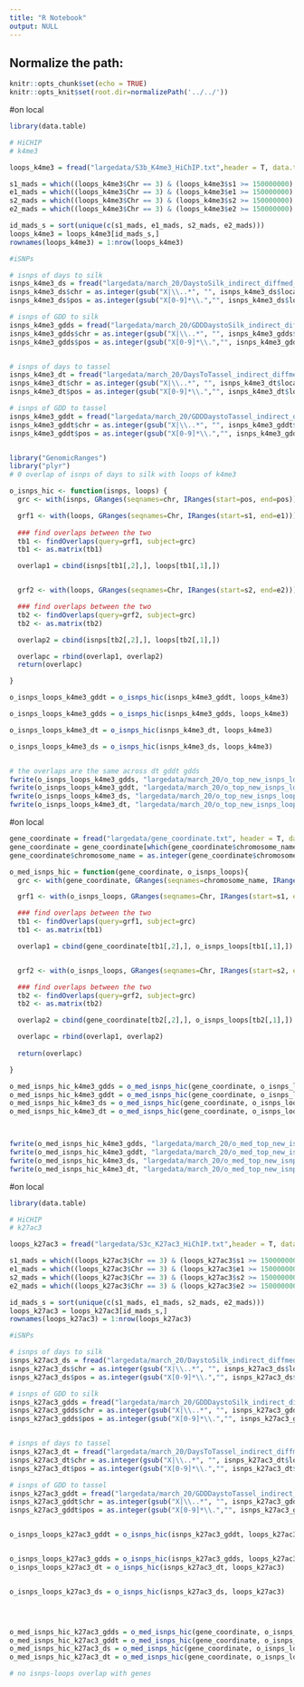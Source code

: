 ```yaml
---
title: "R Notebook"
output: NULL
---
```


## Normalize the path:

```r
knitr::opts_chunk$set(echo = TRUE) 
knitr::opts_knit$set(root.dir=normalizePath('../../')) 
```

#on local
```r
library(data.table)

# HiCHIP
# k4me3

loops_k4me3 = fread("largedata/S3b_K4me3_HiChIP.txt",header = T, data.table = F)

s1_mads = which((loops_k4me3$Chr == 3) & (loops_k4me3$s1 >= 150000000) & (loops_k4me3$s1 <= 180000000))
e1_mads = which((loops_k4me3$Chr == 3) & (loops_k4me3$e1 >= 150000000) & (loops_k4me3$e1 <= 180000000))
s2_mads = which((loops_k4me3$Chr == 3) & (loops_k4me3$s2 >= 150000000) & (loops_k4me3$s2 <= 180000000))
e2_mads = which((loops_k4me3$Chr == 3) & (loops_k4me3$e2 >= 150000000) & (loops_k4me3$e2 <= 180000000))

id_mads_s = sort(unique(c(s1_mads, e1_mads, s2_mads, e2_mads)))
loops_k4me3 = loops_k4me3[id_mads_s,]
rownames(loops_k4me3) = 1:nrow(loops_k4me3)

#iSNPs

# isnps of days to silk 
isnps_k4me3_ds = fread("largedata/march_20/DaystoSilk_indirect_diffmed_sl_sigma_ls_adpt_top100.csv", header = T, data.table = F)
isnps_k4me3_ds$chr = as.integer(gsub("X|\\..*", "", isnps_k4me3_ds$location))
isnps_k4me3_ds$pos = as.integer(gsub("X[0-9]*\\.","", isnps_k4me3_ds$location))

# isnps of GDD to silk 
isnps_k4me3_gdds = fread("largedata/march_20/GDDDaystoSilk_indirect_diffmed_sl_sigma_ls_adpt_top100.csv", header = T, data.table = F)
isnps_k4me3_gdds$chr = as.integer(gsub("X|\\..*", "", isnps_k4me3_gdds$location))
isnps_k4me3_gdds$pos = as.integer(gsub("X[0-9]*\\.","", isnps_k4me3_gdds$location))


# isnps of days to tassel 
isnps_k4me3_dt = fread("largedata/march_20/DaysToTassel_indirect_diffmed_sl_sigma_ls_adpt_top100.csv", header = T, data.table = F)
isnps_k4me3_dt$chr = as.integer(gsub("X|\\..*", "", isnps_k4me3_dt$location))
isnps_k4me3_dt$pos = as.integer(gsub("X[0-9]*\\.","", isnps_k4me3_dt$location))

# isnps of GDD to tassel 
isnps_k4me3_gddt = fread("largedata/march_20/GDDDaystoTassel_indirect_diffmed_sl_sigma_ls_adpt_top100.csv", header = T, data.table = F)
isnps_k4me3_gddt$chr = as.integer(gsub("X|\\..*", "", isnps_k4me3_gddt$location))
isnps_k4me3_gddt$pos = as.integer(gsub("X[0-9]*\\.","", isnps_k4me3_gddt$location))


library("GenomicRanges")
library("plyr")
# 0 overlap of isnps of days to silk with loops of k4me3

o_isnps_hic <- function(isnps, loops) {
  grc <- with(isnps, GRanges(seqnames=chr, IRanges(start=pos, end=pos)))

  grf1 <- with(loops, GRanges(seqnames=Chr, IRanges(start=s1, end=e1)))
  
  ### find overlaps between the two
  tb1 <- findOverlaps(query=grf1, subject=grc)
  tb1 <- as.matrix(tb1)

  overlap1 = cbind(isnps[tb1[,2],], loops[tb1[,1],])


  grf2 <- with(loops, GRanges(seqnames=Chr, IRanges(start=s2, end=e2)))

  ### find overlaps between the two
  tb2 <- findOverlaps(query=grf2, subject=grc)
  tb2 <- as.matrix(tb2)

  overlap2 = cbind(isnps[tb2[,2],], loops[tb2[,1],])

  overlapc = rbind(overlap1, overlap2)
  return(overlapc)

}

o_isnps_loops_k4me3_gddt = o_isnps_hic(isnps_k4me3_gddt, loops_k4me3)

o_isnps_loops_k4me3_gdds = o_isnps_hic(isnps_k4me3_gdds, loops_k4me3)

o_isnps_loops_k4me3_dt = o_isnps_hic(isnps_k4me3_dt, loops_k4me3)

o_isnps_loops_k4me3_ds = o_isnps_hic(isnps_k4me3_ds, loops_k4me3)


# the overlaps are the same across dt gddt gdds
fwrite(o_isnps_loops_k4me3_gdds, "largedata/march_20/o_top_new_isnps_loops_k4me3_gdds.txt", sep = "\t", row.names = F, quote = F)
fwrite(o_isnps_loops_k4me3_gddt, "largedata/march_20/o_top_new_isnps_loops_k4me3_gddt.txt", sep = "\t", row.names = F, quote = F)
fwrite(o_isnps_loops_k4me3_ds, "largedata/march_20/o_top_new_isnps_loops_k4me3_ds.txt", sep = "\t", row.names = F, quote = F)
fwrite(o_isnps_loops_k4me3_dt, "largedata/march_20/o_top_new_isnps_loops_k4me3_dt.txt", sep = "\t", row.names = F, quote = F)


```



#on local
```r


gene_coordinate = fread("largedata/gene_coordinate.txt", header = T, data.table = F)
gene_coordinate = gene_coordinate[which(gene_coordinate$chromosome_name == "3"),]
gene_coordinate$chromosome_name = as.integer(gene_coordinate$chromosome_name)

o_med_isnps_hic = function(gene_coordinate, o_isnps_loops){
  grc <- with(gene_coordinate, GRanges(seqnames=chromosome_name, IRanges(start=start_position, end=end_position)))

  grf1 <- with(o_isnps_loops, GRanges(seqnames=Chr, IRanges(start=s1, end=e1)))

  ### find overlaps between the two
  tb1 <- findOverlaps(query=grf1, subject=grc)
  tb1 <- as.matrix(tb1)

  overlap1 = cbind(gene_coordinate[tb1[,2],], o_isnps_loops[tb1[,1],])


  grf2 <- with(o_isnps_loops, GRanges(seqnames=Chr, IRanges(start=s2, end=e2)))

  ### find overlaps between the two
  tb2 <- findOverlaps(query=grf2, subject=grc)
  tb2 <- as.matrix(tb2)

  overlap2 = cbind(gene_coordinate[tb2[,2],], o_isnps_loops[tb2[,1],])

  overlapc = rbind(overlap1, overlap2)
  
  return(overlapc)

}

o_med_isnps_hic_k4me3_gdds = o_med_isnps_hic(gene_coordinate, o_isnps_loops_k4me3_gdds)
o_med_isnps_hic_k4me3_gddt = o_med_isnps_hic(gene_coordinate, o_isnps_loops_k4me3_gddt)
o_med_isnps_hic_k4me3_ds = o_med_isnps_hic(gene_coordinate, o_isnps_loops_k4me3_ds)
o_med_isnps_hic_k4me3_dt = o_med_isnps_hic(gene_coordinate, o_isnps_loops_k4me3_dt)



fwrite(o_med_isnps_hic_k4me3_gdds, "largedata/march_20/o_med_top_new_isnps_hic_k4me3_gdds.txt", sep = "\t", row.names = F, quote = F) #3
fwrite(o_med_isnps_hic_k4me3_gddt, "largedata/march_20/o_med_top_new_isnps_hic_k4me3_gddt.txt", sep = "\t", row.names = F, quote = F) #3
fwrite(o_med_isnps_hic_k4me3_ds, "largedata/march_20/o_med_top_new_isnps_hic_k4me3_ds.txt", sep = "\t", row.names = F, quote = F) #3
fwrite(o_med_isnps_hic_k4me3_dt, "largedata/march_20/o_med_top_new_isnps_hic_k4me3_dt.txt", sep = "\t", row.names = F, quote = F) #3


```


#on local
```r
library(data.table)

# HiCHIP
# k27ac3

loops_k27ac3 = fread("largedata/S3c_K27ac3_HiChIP.txt",header = T, data.table = F)

s1_mads = which((loops_k27ac3$Chr == 3) & (loops_k27ac3$s1 >= 150000000) & (loops_k27ac3$s1 <= 180000000))
e1_mads = which((loops_k27ac3$Chr == 3) & (loops_k27ac3$e1 >= 150000000) & (loops_k27ac3$e1 <= 180000000))
s2_mads = which((loops_k27ac3$Chr == 3) & (loops_k27ac3$s2 >= 150000000) & (loops_k27ac3$s2 <= 180000000))
e2_mads = which((loops_k27ac3$Chr == 3) & (loops_k27ac3$e2 >= 150000000) & (loops_k27ac3$e2 <= 180000000))

id_mads_s = sort(unique(c(s1_mads, e1_mads, s2_mads, e2_mads)))
loops_k27ac3 = loops_k27ac3[id_mads_s,]
rownames(loops_k27ac3) = 1:nrow(loops_k27ac3)

#iSNPs

# isnps of days to silk 
isnps_k27ac3_ds = fread("largedata/march_20/DaystoSilk_indirect_diffmed_sl_sigma_ls_adpt_top100.csv", header = T, data.table = F)
isnps_k27ac3_ds$chr = as.integer(gsub("X|\\..*", "", isnps_k27ac3_ds$location))
isnps_k27ac3_ds$pos = as.integer(gsub("X[0-9]*\\.","", isnps_k27ac3_ds$location))

# isnps of GDD to silk 
isnps_k27ac3_gdds = fread("largedata/march_20/GDDDaystoSilk_indirect_diffmed_sl_sigma_ls_adpt_top100.csv", header = T, data.table = F)
isnps_k27ac3_gdds$chr = as.integer(gsub("X|\\..*", "", isnps_k27ac3_gdds$location))
isnps_k27ac3_gdds$pos = as.integer(gsub("X[0-9]*\\.","", isnps_k27ac3_gdds$location))


# isnps of days to tassel 
isnps_k27ac3_dt = fread("largedata/march_20/DaysToTassel_indirect_diffmed_sl_sigma_ls_adpt_top100.csv", header = T, data.table = F)
isnps_k27ac3_dt$chr = as.integer(gsub("X|\\..*", "", isnps_k27ac3_dt$location))
isnps_k27ac3_dt$pos = as.integer(gsub("X[0-9]*\\.","", isnps_k27ac3_dt$location))

# isnps of GDD to tassel 
isnps_k27ac3_gddt = fread("largedata/march_20/GDDDaystoTassel_indirect_diffmed_sl_sigma_ls_adpt_top100.csv", header = T, data.table = F)
isnps_k27ac3_gddt$chr = as.integer(gsub("X|\\..*", "", isnps_k27ac3_gddt$location))
isnps_k27ac3_gddt$pos = as.integer(gsub("X[0-9]*\\.","", isnps_k27ac3_gddt$location))


o_isnps_loops_k27ac3_gddt = o_isnps_hic(isnps_k27ac3_gddt, loops_k27ac3)


o_isnps_loops_k27ac3_gdds = o_isnps_hic(isnps_k27ac3_gdds, loops_k27ac3)
o_isnps_loops_k27ac3_dt = o_isnps_hic(isnps_k27ac3_dt, loops_k27ac3)


o_isnps_loops_k27ac3_ds = o_isnps_hic(isnps_k27ac3_ds, loops_k27ac3)





```


```r

o_med_isnps_hic_k27ac3_gdds = o_med_isnps_hic(gene_coordinate, o_isnps_loops_k27ac3_gdds)
o_med_isnps_hic_k27ac3_gddt = o_med_isnps_hic(gene_coordinate, o_isnps_loops_k27ac3_gddt)
o_med_isnps_hic_k27ac3_ds = o_med_isnps_hic(gene_coordinate, o_isnps_loops_k27ac3_ds)
o_med_isnps_hic_k27ac3_dt = o_med_isnps_hic(gene_coordinate, o_isnps_loops_k27ac3_dt)

# no isnps-loops overlap with genes
```



